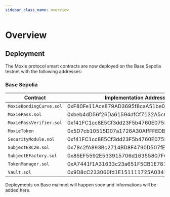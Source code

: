 ```yaml
---
sidebar_class_name: overview
---
```


# Overview

## Deployment

The Moxie protocol smart contracts are now deployed on the Base Sepolia testnet with the following addresses:

### Base Sepolia

| Contract                | Implementation Address                     | Proxy Address                              |
| ----------------------- | ------------------------------------------ | ------------------------------------------ |
| `MoxieBondingCurve.sol` | 0xF80Fe11Ace879AD3695f8caA51be0368318C32fA | 0x56147e70A57012ade3003fe93a394BFC35d747e3 |
| `MoxiePass.sol`         | 0xbeb4dD56f26Da61594dfCf7132A5c6008456Fb35 |                                            |
| `MoxiePassVerifier.sol` | 0xf41FC1cc8E5Cf3dd23F5b4760E075E6f6C51a8fb |                                            |
| `MoxieToken`            | 0x5D7cb10515D07a1726A30AffFFEDBE3cc048C412 |                                            |
| `SecurityModule.sol`    | 0xf41FC1cc8E5Cf3dd23F5b4760E075E6f6C51a8fb |                                            |
| `SubjectERC20.sol`      | 0x78c2fA893Bc2714BD8F4790D507fEC6C00595D60 |                                            |
| `SubjectEFactory.sol`   | 0x85EF5592E533915706d16355807F0D2ed44Cf58F | 0x9cE6e0c6282ac0050B1888656C5c5716a4Ef4BE8 |
| `TokenManager.sol`      | 0xA7441f1A31633c23a651F5CB1E781e4054cECDe4 | 0xFd990aF1c711cC0fc46E66B22877B028aF7eF59C |
| `Vault.sol`             | 0x9D8cC233060fd1E151111725A0341D34859E0E26 | 0x3C1Fd0E625765A40fFd58adc4784603A07f5D05f |

Deployments on Base mainnet will happen soon and informations will be added here.
